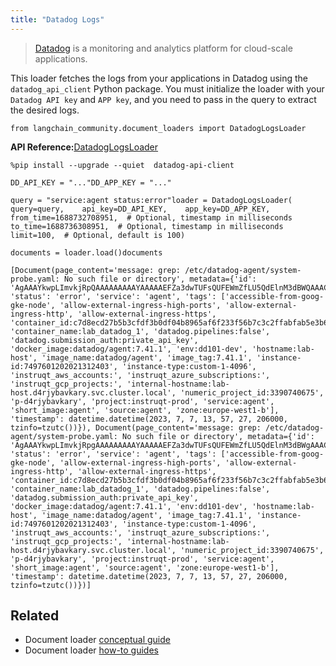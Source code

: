 ```yaml
---
title: "Datadog Logs"
---
```


> [Datadog](https://www.datadoghq.com/) is a monitoring and analytics platform for cloud-scale applications.

This loader fetches the logs from your applications in Datadog using the `datadog_api_client` Python package. You must initialize the loader with your `Datadog API key` and `APP key`, and you need to pass in the query to extract the desired logs.

```
from langchain_community.document_loaders import DatadogLogsLoader
```

**API Reference:**[DatadogLogsLoader](https://python.langchain.com/api_reference/community/document_loaders/langchain_community.document_loaders.datadog_logs.DatadogLogsLoader.html)

```
%pip install --upgrade --quiet  datadog-api-client
```

```
DD_API_KEY = "..."DD_APP_KEY = "..."
```

```
query = "service:agent status:error"loader = DatadogLogsLoader(    query=query,    api_key=DD_API_KEY,    app_key=DD_APP_KEY,    from_time=1688732708951,  # Optional, timestamp in milliseconds    to_time=1688736308951,  # Optional, timestamp in milliseconds    limit=100,  # Optional, default is 100)
```

```
documents = loader.load()documents
```

```
[Document(page_content='message: grep: /etc/datadog-agent/system-probe.yaml: No such file or directory', metadata={'id': 'AgAAAYkwpLImvkjRpQAAAAAAAAAYAAAAAEFZa3dwTUFsQUFEWmZfLU5QdElnM3dBWQAAACQAAAAAMDE4OTMwYTQtYzk3OS00MmJjLTlhNDAtOTY4N2EwY2I5ZDdk', 'status': 'error', 'service': 'agent', 'tags': ['accessible-from-goog-gke-node', 'allow-external-ingress-high-ports', 'allow-external-ingress-http', 'allow-external-ingress-https', 'container_id:c7d8ecd27b5b3cfdf3b0df04b8965af6f233f56b7c3c2ffabfab5e3b6ccbd6a5', 'container_name:lab_datadog_1', 'datadog.pipelines:false', 'datadog.submission_auth:private_api_key', 'docker_image:datadog/agent:7.41.1', 'env:dd101-dev', 'hostname:lab-host', 'image_name:datadog/agent', 'image_tag:7.41.1', 'instance-id:7497601202021312403', 'instance-type:custom-1-4096', 'instruqt_aws_accounts:', 'instruqt_azure_subscriptions:', 'instruqt_gcp_projects:', 'internal-hostname:lab-host.d4rjybavkary.svc.cluster.local', 'numeric_project_id:3390740675', 'p-d4rjybavkary', 'project:instruqt-prod', 'service:agent', 'short_image:agent', 'source:agent', 'zone:europe-west1-b'], 'timestamp': datetime.datetime(2023, 7, 7, 13, 57, 27, 206000, tzinfo=tzutc())}), Document(page_content='message: grep: /etc/datadog-agent/system-probe.yaml: No such file or directory', metadata={'id': 'AgAAAYkwpLImvkjRpgAAAAAAAAAYAAAAAEFZa3dwTUFsQUFEWmZfLU5QdElnM3dBWgAAACQAAAAAMDE4OTMwYTQtYzk3OS00MmJjLTlhNDAtOTY4N2EwY2I5ZDdk', 'status': 'error', 'service': 'agent', 'tags': ['accessible-from-goog-gke-node', 'allow-external-ingress-high-ports', 'allow-external-ingress-http', 'allow-external-ingress-https', 'container_id:c7d8ecd27b5b3cfdf3b0df04b8965af6f233f56b7c3c2ffabfab5e3b6ccbd6a5', 'container_name:lab_datadog_1', 'datadog.pipelines:false', 'datadog.submission_auth:private_api_key', 'docker_image:datadog/agent:7.41.1', 'env:dd101-dev', 'hostname:lab-host', 'image_name:datadog/agent', 'image_tag:7.41.1', 'instance-id:7497601202021312403', 'instance-type:custom-1-4096', 'instruqt_aws_accounts:', 'instruqt_azure_subscriptions:', 'instruqt_gcp_projects:', 'internal-hostname:lab-host.d4rjybavkary.svc.cluster.local', 'numeric_project_id:3390740675', 'p-d4rjybavkary', 'project:instruqt-prod', 'service:agent', 'short_image:agent', 'source:agent', 'zone:europe-west1-b'], 'timestamp': datetime.datetime(2023, 7, 7, 13, 57, 27, 206000, tzinfo=tzutc())})]
```

## Related

* Document loader [conceptual guide](/src/oss/concepts/document_loaders)
* Document loader [how-to guides](/src/oss/how_to/#document-loaders)
